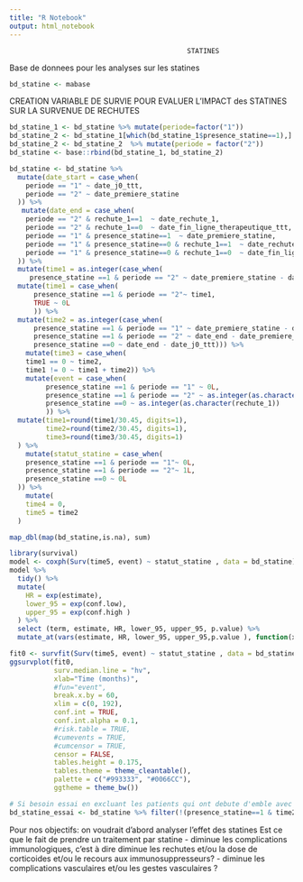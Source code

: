 ```yaml
---
title: "R Notebook"
output: html_notebook
---
```


                                                STATINES
 
Base de donnees pour les analyses sur les statines
```r
bd_statine <- mabase
```


CREATION VARIABLE DE SURVIE POUR EVALUER L'IMPACT des STATINES SUR LA SURVENUE DE RECHUTES
```r
bd_statine_1 <- bd_statine %>% mutate(periode=factor("1"))
bd_statine_2 <- bd_statine_1[which(bd_statine_1$presence_statine==1),]  
bd_statine_2 <- bd_statine_2  %>% mutate(periode = factor("2"))  
bd_statine <- base::rbind(bd_statine_1, bd_statine_2)   

bd_statine <- bd_statine %>%
  mutate(date_start = case_when(
    periode == "1" ~ date_j0_ttt,
    periode == "2" ~ date_premiere_statine
  )) %>% 
   mutate(date_end = case_when(
    periode == "2" & rechute_1==1  ~ date_rechute_1,
    periode == "2" & rechute_1==0  ~ date_fin_ligne_therapeutique_ttt,
    periode == "1" & presence_statine==1  ~ date_premiere_statine,
    periode == "1" & presence_statine==0 & rechute_1==1  ~ date_rechute_1,
    periode == "1" & presence_statine==0 & rechute_1==0  ~ date_fin_ligne_therapeutique_ttt
  )) %>% 
  mutate(time1 = as.integer(case_when(
     presence_statine ==1 & periode == "2" ~ date_premiere_statine - date_j0_ttt))) %>% 
  mutate(time1 = case_when(
      presence_statine ==1 & periode == "2"~ time1,
      TRUE ~ 0L
      )) %>% 
  mutate(time2 = as.integer(case_when(
      presence_statine ==1 & periode == "1" ~ date_premiere_statine - date_j0_ttt,
      presence_statine ==1 & periode == "2" ~ date_end - date_premiere_statine,
      presence_statine ==0 ~ date_end - date_j0_ttt))) %>% 
    mutate(time3 = case_when(
    time1 == 0 ~ time2,
    time1 != 0 ~ time1 + time2)) %>% 
    mutate(event = case_when(
         presence_statine ==1 & periode == "1" ~ 0L,
         presence_statine ==1 & periode == "2" ~ as.integer(as.character(rechute_1)),
         presence_statine ==0 ~ as.integer(as.character(rechute_1))
         )) %>% 
  mutate(time1=round(time1/30.45, digits=1),
         time2=round(time2/30.45, digits=1),
         time3=round(time3/30.45, digits=1)
  ) %>% 
    mutate(statut_statine = case_when(
    presence_statine ==1 & periode == "1"~ 0L,
    presence_statine ==1 & periode == "2"~ 1L,
    presence_statine ==0 ~ 0L
  )) %>% 
    mutate(
    time4 = 0,
    time5 = time2
  )
```




```r
 
map_dbl(map(bd_statine,is.na), sum)

library(survival)
model <- coxph(Surv(time5, event) ~ statut_statine , data = bd_statine)
model %>%
  tidy() %>%
  mutate(
    HR = exp(estimate),
    lower_95 = exp(conf.low),
    upper_95 = exp(conf.high )
  ) %>% 
  select (term, estimate, HR, lower_95, upper_95, p.value) %>%
  mutate_at(vars(estimate, HR, lower_95, upper_95,p.value ), function(x) round(x, 4))

fit0 <- survfit(Surv(time5, event) ~ statut_statine , data = bd_statine)
ggsurvplot(fit0, 
           surv.median.line = "hv",
           xlab="Time (months)",
           #fun="event",
           break.x.by = 60,
           xlim = c(0, 192),
           conf.int = TRUE,
           conf.int.alpha = 0.1,
           #risk.table = TRUE,
           #cumevents = TRUE,
           #cumcensor = TRUE,
           censor = FALSE,
           tables.height = 0.175,
           tables.theme = theme_cleantable(),
           palette = c("#993333", "#0066CC"),
           ggtheme = theme_bw())

# Si besoin essai en excluant les patients qui ont debute d'emble avec des statine, mais le modele les exclus automatiquement 
bd_statine_essai <- bd_statine %>% filter(!(presence_statine==1 & time2==0))
```



Pour nos objectifs:
on voudrait d'abord analyser l'effet des statines
Est ce que le fait de prendre un traitement par statine 
- diminue les complications immunologiques, c'est à dire diminue les rechutes et/ou la dose de corticoides et/ou le recours aux immunosuppresseurs?
- diminue les complications vasculaires et/ou les gestes vasculaires ?